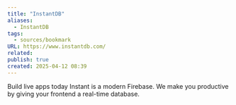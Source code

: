 ```yaml
---
title: "InstantDB"
aliases:
  - InstantDB
tags:
  - sources/bookmark
URL: https://www.instantdb.com/
related: 
publish: true
created: 2025-04-12 08:39
---
```




Build live apps today
Instant is a modern Firebase. We make you productive by giving your frontend a real-time database.